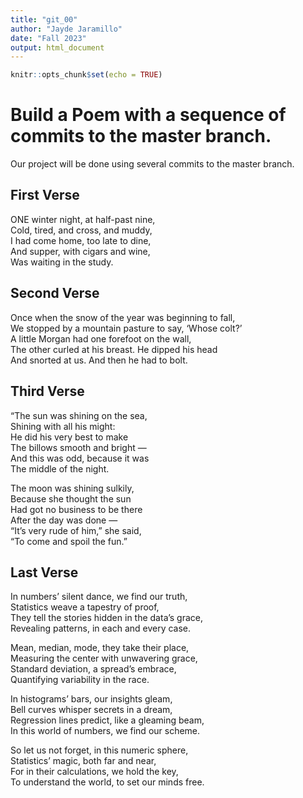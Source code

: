 ```yaml
---
title: "git_00"
author: "Jayde Jaramillo"
date: "Fall 2023"
output: html_document
---
```


```r
knitr::opts_chunk$set(echo = TRUE)
```
# Build a Poem with a sequence of commits to the master branch.
Our project will be done using several commits to the master branch.
<!-- Do not modify or change any text in "!--" bracketed areas such as this --- these are instructions to
you, if you change any of this the git program will notice it and compromise your git merging strategy !-->

## First Verse 
<!--Put the first five lines of a poem by Lewis Carrol in this section!-->

ONE winter night, at half-past nine,  
Cold, tired, and cross, and muddy,   
I had come home, too late to dine,  
And supper, with cigars and wine,  
Was waiting in the study.  

## Second Verse
<!--Put the first five lines of a poem by Robert Frost here!-->

Once when the snow of the year was beginning to fall,   
We stopped by a mountain pasture to say, ‘Whose colt?’  
A little Morgan had one forefoot on the wall,  
The other curled at his breast. He dipped his head  
And snorted at us. And then he had to bolt.  
  
## Third Verse
<!--Put the first two verses of The Walrus and the Carpenter here!-->

"The sun was shining on the sea,  
      Shining with all his might:  
He did his very best to make  
      The billows smooth and bright —  
And this was odd, because it was  
      The middle of the night.  

The moon was shining sulkily,  
      Because she thought the sun  
Had got no business to be there  
      After the day was done —  
"It's very rude of him," she said,  
      "To come and spoil the fun."  
  
## Last Verse
<!--Put a short poem of your choice 8-20 lines,here!-->

In numbers' silent dance, we find our truth,  
Statistics weave a tapestry of proof,  
They tell the stories hidden in the data's grace,  
Revealing patterns, in each and every case.  
  
Mean, median, mode, they take their place,  
Measuring the center with unwavering grace,  
Standard deviation, a spread's embrace,  
Quantifying variability in the race.  
  
In histograms' bars, our insights gleam,  
Bell curves whisper secrets in a dream,  
Regression lines predict, like a gleaming beam,  
In this world of numbers, we find our scheme.  
  
So let us not forget, in this numeric sphere,  
Statistics' magic, both far and near,  
For in their calculations, we hold the key,  
To understand the world, to set our minds free.  
  